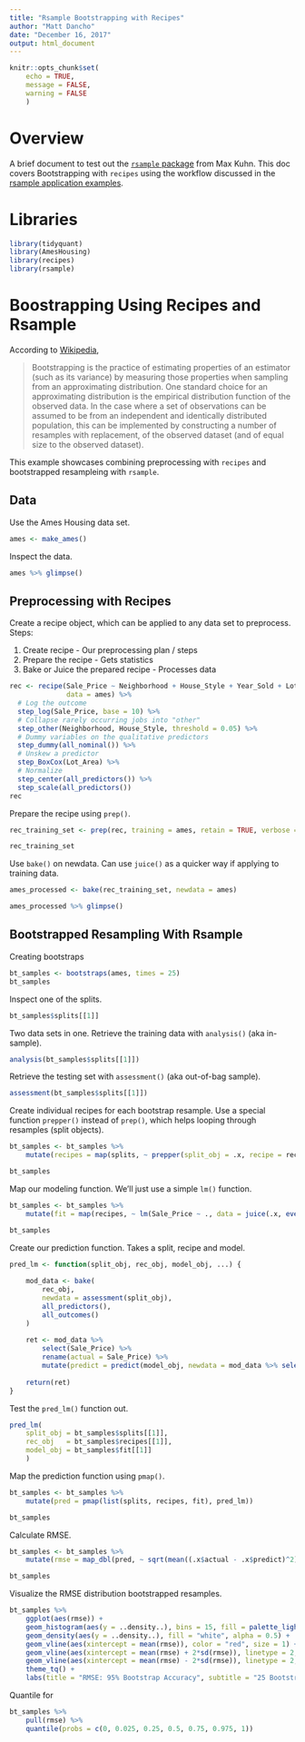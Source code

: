 ```yaml
---
title: "Rsample Bootstrapping with Recipes"
author: "Matt Dancho"
date: "December 16, 2017"
output: html_document
---
```


```r
knitr::opts_chunk$set(
    echo = TRUE,
    message = FALSE,
    warning = FALSE
    )
```

# Overview

A brief document to test out the [`rsample` package](https://topepo.github.io/rsample/index.html) from Max Kuhn. This doc covers Bootstrapping with `recipes` using the workflow discussed in the [rsample application examples](https://topepo.github.io/rsample/articles/Applications/Recipes_and_rsample.html). 

# Libraries

```r
library(tidyquant)
library(AmesHousing)
library(recipes)
library(rsample)
```


# Boostrapping Using Recipes and Rsample

According to [Wikipedia](https://en.wikipedia.org/wiki/Bootstrapping_(statistics)), 

> Bootstrapping is the practice of estimating properties of an estimator (such as its variance) by measuring those properties when sampling from an approximating distribution. One standard choice for an approximating distribution is the empirical distribution function of the observed data. In the case where a set of observations can be assumed to be from an independent and identically distributed population, this can be implemented by constructing a number of resamples with replacement, of the observed dataset (and of equal size to the observed dataset).

This example showcases combining preprocessing with `recipes` and bootstrapped resampleing with `rsample`. 

## Data

Use the Ames Housing data set. 

```r
ames <- make_ames()
```

Inspect the data.

```r
ames %>% glimpse()
```

## Preprocessing with Recipes

Create a recipe object, which can be applied to any data set to preprocess. Steps:

1. Create recipe - Our preprocessing plan / steps
2. Prepare the recipe - Gets statistics
3. Bake or Juice the prepared recipe - Processes data

```r
rec <- recipe(Sale_Price ~ Neighborhood + House_Style + Year_Sold + Lot_Area, 
              data = ames) %>%
  # Log the outcome
  step_log(Sale_Price, base = 10) %>%
  # Collapse rarely occurring jobs into "other"
  step_other(Neighborhood, House_Style, threshold = 0.05) %>%
  # Dummy variables on the qualitative predictors
  step_dummy(all_nominal()) %>%
  # Unskew a predictor
  step_BoxCox(Lot_Area) %>%
  # Normalize
  step_center(all_predictors()) %>%
  step_scale(all_predictors()) 
rec
```
Prepare the recipe using `prep()`.  

```r
rec_training_set <- prep(rec, training = ames, retain = TRUE, verbose = TRUE)
```

```r
rec_training_set
```

Use `bake()` on newdata. Can use `juice()` as a quicker way if applying to training data. 

```r
ames_processed <- bake(rec_training_set, newdata = ames)

ames_processed %>% glimpse()
```

## Bootstrapped Resampling With Rsample

Creating bootstraps

```r
bt_samples <- bootstraps(ames, times = 25)
bt_samples
```

Inspect one of the splits.

```r
bt_samples$splits[[1]]
```

Two data sets in one. Retrieve the training data with `analysis()` (aka in-sample).

```r
analysis(bt_samples$splits[[1]])
```

Retrieve the testing set with `assessment()` (aka out-of-bag sample).

```r
assessment(bt_samples$splits[[1]])
```

Create individual recipes for each bootstrap resample. Use a special function `prepper()` instead of `prep()`, which helps looping through resamples (split objects). 

```r
bt_samples <- bt_samples %>%
    mutate(recipes = map(splits, ~ prepper(split_obj = .x, recipe = rec, retain = TRUE)))

bt_samples
```

Map our modeling function. We'll just use a simple `lm()` function.

```r
bt_samples <- bt_samples %>%
    mutate(fit = map(recipes, ~ lm(Sale_Price ~ ., data = juice(.x, everything()))))

bt_samples
```

Create our prediction function. Takes a split, recipe and model. 

```r
pred_lm <- function(split_obj, rec_obj, model_obj, ...) {
  
    mod_data <- bake(
        rec_obj, 
        newdata = assessment(split_obj),
        all_predictors(),
        all_outcomes()
    ) 
  
    ret <- mod_data %>% 
        select(Sale_Price) %>%
        rename(actual = Sale_Price) %>%
        mutate(predict = predict(model_obj, newdata = mod_data %>% select(-Sale_Price)))
    
    return(ret)
}
```

Test the `pred_lm()` function out. 

```r
pred_lm(
    split_obj = bt_samples$splits[[1]], 
    rec_obj   = bt_samples$recipes[[1]],
    model_obj = bt_samples$fit[[1]]
    )
```

Map the prediction function using `pmap()`.

```r
bt_samples <- bt_samples %>%
    mutate(pred = pmap(list(splits, recipes, fit), pred_lm))

bt_samples
```
Calculate RMSE. 

```r
bt_samples <- bt_samples %>%
    mutate(rmse = map_dbl(pred, ~ sqrt(mean((.x$actual - .x$predict)^2))))

bt_samples
```

Visualize the RMSE distribution bootstrapped resamples. 

```r
bt_samples %>%
    ggplot(aes(rmse)) +
    geom_histogram(aes(y = ..density..), bins = 15, fill = palette_light()[[1]], color = "white") +
    geom_density(aes(y = ..density..), fill = "white", alpha = 0.5) + 
    geom_vline(aes(xintercept = mean(rmse)), color = "red", size = 1) + 
    geom_vline(aes(xintercept = mean(rmse) + 2*sd(rmse)), linetype = 2, color = "red", size = 1) +
    geom_vline(aes(xintercept = mean(rmse) - 2*sd(rmse)), linetype = 2, color = "red", size = 1) +
    theme_tq() +
    labs(title = "RMSE: 95% Bootstrap Accuracy", subtitle = "25 Bootstrap Resamples")
```

Quantile for 

```r
bt_samples %>%
    pull(rmse) %>%
    quantile(probs = c(0, 0.025, 0.25, 0.5, 0.75, 0.975, 1))
```

